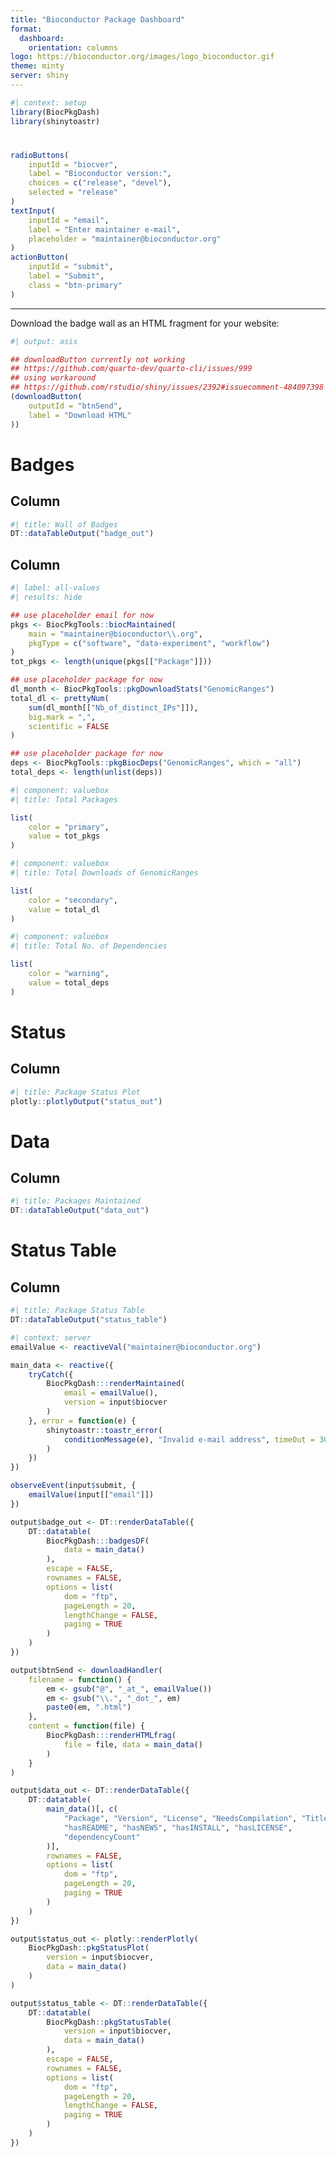 ```yaml
---
title: "Bioconductor Package Dashboard"
format:
  dashboard:
    orientation: columns
logo: https://bioconductor.org/images/logo_bioconductor.gif
theme: minty
server: shiny
---
```


```r
#| context: setup
library(BiocPkgDash)
library(shinytoastr)
```

# {.sidebar}

```r
radioButtons(
    inputId = "biocver",
    label = "Bioconductor version:",
    choices = c("release", "devel"),
    selected = "release"
)
textInput(
    inputId = "email",
    label = "Enter maintainer e-mail",
    placeholder = "maintainer@bioconductor.org"
)
actionButton(
    inputId = "submit",
    label = "Submit",
    class = "btn-primary"
)
```

-------------------------------------------------------------------------------

Download the badge wall as an HTML fragment for your website:

```r
#| output: asis

## downloadButton currently not working
## https://github.com/quarto-dev/quarto-cli/issues/999
## using workaround
## https://github.com/rstudio/shiny/issues/2392#issuecomment-484097398
(downloadButton(
    outputId = "btnSend",
    label = "Download HTML"
))
```

# Badges

## Column {width="80%"}

```r
#| title: Wall of Badges
DT::dataTableOutput("badge_out")
```

## Column {width="20%"}

```r
#| label: all-values
#| results: hide

## use placeholder email for now
pkgs <- BiocPkgTools::biocMaintained(
    main = "maintainer@bioconductor\\.org",
    pkgType = c("software", "data-experiment", "workflow")
)
tot_pkgs <- length(unique(pkgs[["Package"]]))

## use placeholder package for now
dl_month <- BiocPkgTools::pkgDownloadStats("GenomicRanges")
total_dl <- prettyNum(
    sum(dl_month[["Nb_of_distinct_IPs"]]),
    big.mark = ",",
    scientific = FALSE
)

## use placeholder package for now
deps <- BiocPkgTools::pkgBiocDeps("GenomicRanges", which = "all")
total_deps <- length(unlist(deps))
```

```r
#| component: valuebox
#| title: Total Packages

list(
    color = "primary",
    value = tot_pkgs
)
```

```r
#| component: valuebox
#| title: Total Downloads of GenomicRanges

list(
    color = "secondary",
    value = total_dl
)
```

```r
#| component: valuebox
#| title: Total No. of Dependencies

list(
    color = "warning",
    value = total_deps
)
```

# Status

## Column {width="80%"}

```r
#| title: Package Status Plot
plotly::plotlyOutput("status_out")
```

# Data

## Column {height="80%"}

```r
#| title: Packages Maintained
DT::dataTableOutput("data_out")
```

# Status Table

## Column {height="80%"}

```r
#| title: Package Status Table
DT::dataTableOutput("status_table")
```


```r
#| context: server
emailValue <- reactiveVal("maintainer@bioconductor.org")

main_data <- reactive({
    tryCatch({
        BiocPkgDash:::renderMaintained(
            email = emailValue(),
            version = input$biocver
        )
    }, error = function(e) {
        shinytoastr::toastr_error(
            conditionMessage(e), "Invalid e-mail address", timeOut = 3000
        )
    })
})

observeEvent(input$submit, {
    emailValue(input[["email"]])
})

output$badge_out <- DT::renderDataTable({
    DT::datatable(
        BiocPkgDash:::badgesDF(
            data = main_data()
        ),
        escape = FALSE,
        rownames = FALSE,
        options = list(
            dom = "ftp",
            pageLength = 20,
            lengthChange = FALSE,
            paging = TRUE
        )
    )
})

output$btnSend <- downloadHandler(
    filename = function() {
        em <- gsub("@", "_at_", emailValue())
        em <- gsub("\\.", "_dot_", em)
        paste0(em, ".html")
    },
    content = function(file) {
        BiocPkgDash:::renderHTMLfrag(
            file = file, data = main_data()
        )
    }
)

output$data_out <- DT::renderDataTable({
    DT::datatable(
        main_data()[, c(
            "Package", "Version", "License", "NeedsCompilation", "Title",
            "hasREADME", "hasNEWS", "hasINSTALL", "hasLICENSE",
            "dependencyCount"
        )],
        rownames = FALSE,
        options = list(
            dom = "ftp",
            pageLength = 20,
            paging = TRUE
        )
    )
})

output$status_out <- plotly::renderPlotly(
    BiocPkgDash::pkgStatusPlot(
        version = input$biocver,
        data = main_data()
    )
)

output$status_table <- DT::renderDataTable({
    DT::datatable(
        BiocPkgDash::pkgStatusTable(
            version = input$biocver,
            data = main_data()
        ),
        escape = FALSE,
        rownames = FALSE,
        options = list(
            dom = "ftp",
            pageLength = 20,
            lengthChange = FALSE,
            paging = TRUE
        )
    )
})

```
